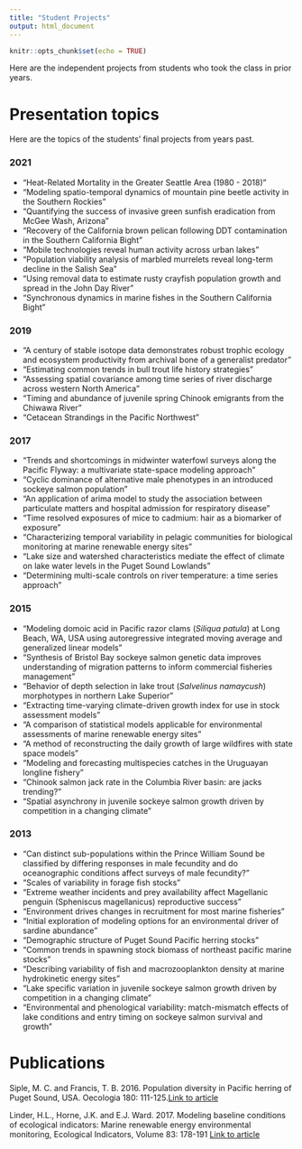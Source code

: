 ```yaml
---
title: "Student Projects"
output: html_document
---
```


```r
knitr::opts_chunk$set(echo = TRUE)
```

Here are the independent projects from students who took the class in prior years.

# Presentation topics

Here are the topics of the students' final projects from years past.

### 2021

* "Heat-Related Mortality in the Greater Seattle Area (1980 - 2018)"
* "Modeling spatio-temporal dynamics of mountain pine beetle activity in the Southern Rockies"
* "Quantifying the success of invasive green sunfish eradication from McGee Wash, Arizona"
* "Recovery of the California brown pelican following DDT contamination in the Southern California Bight"
* "Mobile technologies reveal human activity across urban lakes"
* "Population viability analysis of marbled murrelets reveal long-term decline in the Salish Sea"
* "Using removal data to estimate rusty crayfish population growth and spread in the John Day River"
* "Synchronous dynamics in marine fishes in the Southern California Bight"

### 2019

* "A century of stable isotope data demonstrates robust trophic ecology and ecosystem productivity from archival bone of a generalist predator"
* "Estimating common trends in bull trout life history strategies"
* "Assessing spatial covariance among time series of river discharge across western North America"
* "Timing and abundance of juvenile spring Chinook emigrants from the Chiwawa River"
* "Cetacean Strandings in the Pacific Northwest"

### 2017

* "Trends and shortcomings in midwinter waterfowl surveys along the Pacific Flyway: a multivariate state-space modeling approach"
* "Cyclic dominance of alternative male phenotypes in an introduced sockeye salmon population"
* "An application of arima model to study the association between particulate matters and hospital admission for respiratory disease"
* "Time resolved exposures of mice to cadmium: hair as a biomarker of exposure"
* "Characterizing temporal variability in pelagic communities for biological monitoring at marine renewable energy sites"
* "Lake size and watershed characteristics mediate the effect of climate on lake water levels in the Puget Sound Lowlands"
* "Determining multi-scale controls on river temperature: a time series approach"

### 2015

* "Modeling domoic acid in Pacific razor clams (_Siliqua patula_) at Long Beach, WA, USA using autoregressive integrated moving average and generalized linear models"
* "Synthesis of Bristol Bay sockeye salmon genetic data improves understanding of migration patterns to inform commercial fisheries management"
* "Behavior of depth selection in lake trout (_Salvelinus namaycush_) morphotypes in northern Lake Superior"
* "Extracting time-varying climate-driven growth index for use in stock assessment models"
* "A comparison of statistical models applicable for environmental assessments of marine renewable energy sites"
* "A method of reconstructing the daily growth of large wildfires with state space models"
* "Modeling and forecasting multispecies catches in the Uruguayan longline fishery"
* "Chinook salmon jack rate in the Columbia River basin: are jacks trending?"
* "Spatial asynchrony in juvenile sockeye salmon growth driven by competition in a changing climate"

### 2013

* "Can distinct sub-populations within the Prince William Sound be classified by differing responses in male fecundity and do oceanographic conditions affect surveys of male fecundity?"
* "Scales of variability in forage fish stocks"
* "Extreme weather incidents and prey availability affect Magellanic penguin (Spheniscus magellanicus) reproductive success"
* "Environment drives changes in recruitment for most marine fisheries"
* "Initial exploration of modeling options for an environmental driver of sardine abundance"
* "Demographic structure of Puget Sound Pacific herring stocks"
* "Common trends in spawning stock biomass of northeast pacific marine stocks"
* "Describing variability of fish and macrozooplankton density at marine hydrokinetic energy sites"
* "Lake specific variation in juvenile sockeye salmon growth driven by competition in a changing climate"
* "Environmental and phenological variability: match-mismatch effects of lake conditions and entry timing on sockeye salmon survival and growth"

# Publications

Siple, M. C. and Francis, T. B. 2016. Population diversity in Pacific herring of Puget Sound, USA. Oecologia 180: 111-125.[Link to article](https://doi.org/10.1007/s00442-015-3439-7)

Linder, H.L., Horne, J.K. and E.J. Ward. 2017. Modeling baseline conditions of ecological indicators: Marine renewable energy environmental monitoring,
Ecological Indicators, Volume 83: 178-191 [Link to article](https://doi.org/10.1016/j.ecolind.2017.07.015)
